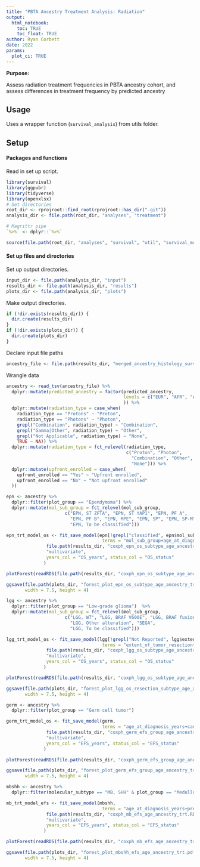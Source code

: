 ```yaml
---
title: "PBTA Ancestry Treatment Analysis: Radiation"
output: 
  html_notebook:
    toc: TRUE
    toc_float: TRUE
author: Ryan Corbett
date: 2022
params:
  plot_ci: TRUE
---
```


**Purpose:** 

Assess radiation treatment frequencies in PBTA ancestry cohort, and assess differences in treatment frequency by predicted ancestry

## Usage 

Uses a wrapper function (`survival_analysis`) from utils folder. 

## Setup

#### Packages and functions

Read in set up script.

```r
library(survival)
library(ggpubr)
library(tidyverse)
library(openxlsx)
# Set directories
root_dir <- rprojroot::find_root(rprojroot::has_dir(".git"))
analysis_dir <- file.path(root_dir, "analyses", "treatment")

# Magrittr pipe
`%>%` <- dplyr::`%>%`

source(file.path(root_dir, "analyses", "survival", "util", "survival_models.R"))
```

#### Set up files and directories

Set up output directories. 

```r
input_dir <- file.path(analysis_dir, "input")
results_dir <- file.path(analysis_dir, "results")
plots_dir <- file.path(analysis_dir, "plots")
```

Make output directories.

```r
if (!dir.exists(results_dir)) {
  dir.create(results_dir)
}
if (!dir.exists(plots_dir)) {
  dir.create(plots_dir)
}
```

Declare input file paths
```r

ancestry_file <- file.path(results_dir, "merged_ancestry_histology_survival_chemo_radiation_trt.tsv")

```

Wrangle data
```r
ancestry <- read_tsv(ancestry_file) %>%
  dplyr::mutate(predicted_ancestry = factor(predicted_ancestry,
                                            levels = c("EUR", "AFR", "AMR", "EAS", "SAS")
                                            )) %>%
  dplyr::mutate(radiation_type = case_when(
    radiation_type == "Protons" ~ "Proton",
    radiation_type == "Photons" ~ "Photon",
    grepl("Combination", radiation_type) ~ "Combination",
    grepl("Gamma|Other", radiation_type) ~ "Other",
    grepl("Not Applicable", radiation_type) ~ "None",
    TRUE ~ NA)) %>%
  dplyr::mutate(radiation_type = fct_relevel(radiation_type,
                                             c("Proton", "Photon",
                                               "Combination", "Other",
                                               "None"))) %>%
  dplyr::mutate(upfront_enrolled = case_when(
    upfront_enrolled == "Yes" ~ "Upfront enrolled",
    upfront_enrolled == "No" ~ "Not upfront enrolled"
  ))

```


```r

epn <- ancestry %>%
  dplyr::filter(plot_group == "Ependymoma") %>%
  dplyr::mutate(mol_sub_group = fct_relevel(mol_sub_group,
                      c("EPN, ST ZFTA", "EPN, ST YAP1", "EPN, PF A", 
                        "EPN, PF B", "EPN, MPE", "EPN, SP", "EPN, SP-MYCN",
                        "EPN, To be classified")))

epn_trt_model_os <- fit_save_model(epn[!grepl("classified", epn$mol_sub_group),],
                                    terms = "mol_sub_group+age_at_diagnosis_years+predicted_ancestry+upfront_enrolled+radiation_type",
               file.path(results_dir, "coxph_epn_os_subtype_age_ancestry_trt.RDS"),
               "multivariate",
               years_col = "OS_years", status_col = "OS_status"
              )

plotForest(readRDS(file.path(results_dir, "coxph_epn_os_subtype_age_ancestry_trt.RDS")))

ggsave(file.path(plots_dir, "forest_plot_epn_os_subtype_age_ancestry_trt.pdf"),
       width = 7.5, height = 4)

```


```r

lgg <- ancestry %>%
  dplyr::filter(plot_group == "Low-grade glioma")  %>%
  dplyr::mutate(mol_sub_group = fct_relevel(mol_sub_group,
                      c("LGG, WT", "LGG, BRAF V600E", "LGG, BRAF fusion", 
                        "LGG, Other alteration", "SEGA",
                        "LGG, To be classified")))

lgg_trt_model_os <- fit_save_model(lgg[!grepl("Not Reported", lgg$extent_of_tumor_resection),],
                                    terms = "extent_of_tumor_resection+mol_sub_group+age_at_diagnosis_years+predicted_ancestry+upfront_enrolled+radiation_type",
               file.path(results_dir, "coxph_lgg_os_subtype_age_ancestry_trt.RDS"),
               "multivariate",
               years_col = "OS_years", status_col = "OS_status"
              )

plotForest(readRDS(file.path(results_dir, "coxph_lgg_os_subtype_age_ancestry_trt.RDS")))

ggsave(file.path(plots_dir, "forest_plot_lgg_os_resection_subtype_age_ancestry_trt.pdf"),
       width = 7.5, height = 4)

```


```r

germ <- ancestry %>%
  dplyr::filter(plot_group == "Germ cell tumor")

germ_trt_model_os <- fit_save_model(germ,
                                    terms = "age_at_diagnosis_years+cancer_group+EUR_status+upfront_enrolled+radiation_type",
               file.path(results_dir, "coxph_germ_efs_group_age_ancestry_trt.RDS"),
               "multivariate",
               years_col = "EFS_years", status_col = "EFS_status"
              )

plotForest(readRDS(file.path(results_dir, "coxph_germ_efs_group_age_ancestry_trt.RDS")))

ggsave(file.path(plots_dir, "forest_plot_germ_efs_group_age_ancestry_trt.pdf"),
       width = 7.5, height = 4)

```


```r

mbshh <- ancestry %>%
  dplyr::filter(molecular_subtype == "MB, SHH" & plot_group == "Medulloblastoma")

mb_trt_model_efs <- fit_save_model(mbshh,
                                    terms = "age_at_diagnosis_years+predicted_ancestry+upfront_enrolled+radiation_type",
               file.path(results_dir, "coxph_mb_efs_age_ancestry_trt.RDS"),
               "multivariate",
               years_col = "EFS_years", status_col = "EFS_status"
              )

plotForest(readRDS(file.path(results_dir, "coxph_mb_efs_age_ancestry_trt.RDS")))

ggsave(file.path(plots_dir, "forest_plot_mbshh_efs_age_ancestry_trt.pdf"),
       width = 7.5, height = 4)

```